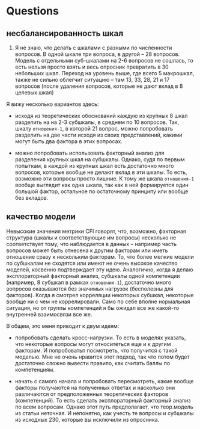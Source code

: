 # Questions {#q}


## несбалансированность шкал

1. Я не знаю, что делать с шкалами с разными по численности вопросов. В одной шкале три вопроса, в другой -- 28 вопросов. Модель с отдельными суб-шкалами на 2-6 вопросов не сошлась, то есть нельзя просто взять и весь опросник превратить в 30 небольших шкал. Переход на уровень выше, где всего 5 макрошкал, также не сильно облегчит ситуацию -- там 13, 33, 28, 21 и 17 вопросов (после удаления вопросов, которые не дают вклад в 8 целевых шкал)

Я вижу несколько вариантов здесь:

- исходя из теоретических обоснований каждую из крупных 8 шкал разделить на на 2-3 субшкалы, в среднем по 10 вопросов. Так, шкалу `отношения-1`, в которой 21 вопрос, можно попробовать разделить на две части исходя из своих представлений, какими могут быть два фактора в этих вопросах.

- можно попробовать использовать факторный анализ для разделения крупных шкал на субшкалы. Однако, судя по первым попыткам, в каждой из крупных шкал есть достаточно много вопросов, которые вообще не делают вклад в эти шкалы. То есть, возможно эти вопросы просто лишние. К тому же шкала `отношения-1` вообще  выглядит как одна шкала, так как в ней формируется один большой фактор, остальное по остаточному принципу или вообще без вкладов.

## качество модели

Невысокие значения метрики CFI говорят, что, возможно, факторная структура (шкалы и соответствующие им вопросы) несколько не соответствует тому, что наблюдается в данных -- например часть вопросов может быть отнесена к другим факторам или иметь отношение сразу к нескольким факторам. То, что более мелкие модели по субшкалам не сходятся или имеют не очень высокое качество моделей, косвенно подтверждает эту идею. Аналогично, когда я делаю эксплораторный факторный анализ, субшкалы одной компетенции (например, 8 субшкал в рамках `отношения-1`), достаточно много вопросов оказываются без значимых нагрузок (бесполезны для факторов). Когда я смотрел корреляции некоторых субшкал, некоторые вообще ни с чем не коррелировали. Само по себе вполне нормальная ситуация, но от группы компетенций я бы ожидал все же какой-то внутренней взаимосвязи все же.

В общем, это меня приводит к двум идеям:

- попробовать сделать кросс-нагрузки. То есть в моделях указать, что некоторые вопросы могут относитеться еще и к другим факторам. И попробоватьп посмотреть, что получится с такой моделью. Мне не очень нравится этот подход, так что потом будет достаточно сложно вывести правило, как считать баллы по компетенциям.

- начать с самого начала и попробовать пересмотреть, какие вообще факторы получаются на полученных ответах и насколько они различаются от предположенных теоретических факторов (компетенций). То есть сделать эксплораторный факторный анализ по всем вопросам. Однако этот путь предполагает, что теор.модель из статьи неточная. И непонятно, как учесть те вопросы и субшкалы из исходных 230, которые вы исключили из опросника.